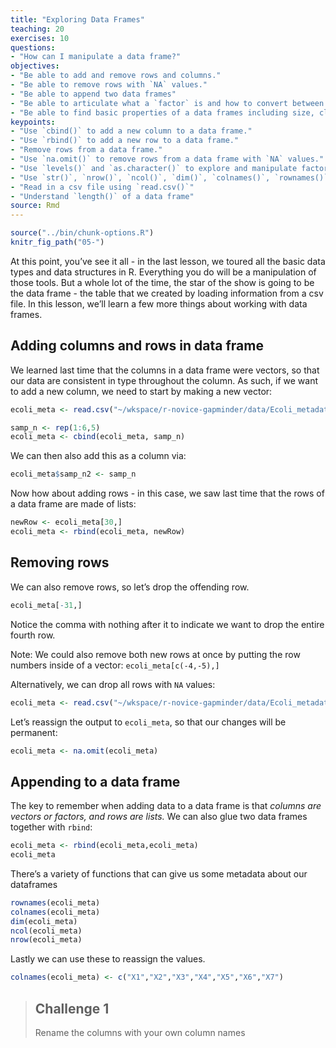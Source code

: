 ```yaml
---
title: "Exploring Data Frames"
teaching: 20
exercises: 10
questions:
- "How can I manipulate a data frame?"
objectives:
- "Be able to add and remove rows and columns."
- "Be able to remove rows with `NA` values."
- "Be able to append two data frames"
- "Be able to articulate what a `factor` is and how to convert between `factor` and `character`."
- "Be able to find basic properties of a data frames including size, class or type of the columns, names, and first few rows."
keypoints:
- "Use `cbind()` to add a new column to a data frame."
- "Use `rbind()` to add a new row to a data frame."
- "Remove rows from a data frame."
- "Use `na.omit()` to remove rows from a data frame with `NA` values."
- "Use `levels()` and `as.character()` to explore and manipulate factors"
- "Use `str()`, `nrow()`, `ncol()`, `dim()`, `colnames()`, `rownames()`, `head()` and `typeof()` to understand structure of the data frame"
- "Read in a csv file using `read.csv()`"
- "Understand `length()` of a data frame"
source: Rmd
---
```


```r
source("../bin/chunk-options.R")
knitr_fig_path("05-")
```


At this point, you've see it all - in the last lesson, we toured all the basic
data types and data structures in R. Everything you do will be a manipulation of
those tools. But a whole lot of the time, the star of the show is going to be
the data frame - the table that we created by loading information from a csv file. In this lesson, we'll learn a few more things
about working with data frames.

## Adding columns and rows in data frame

We learned last time that the columns in a data frame were vectors, so that our
data are consistent in type throughout the column. As such, if we want to add a
new column, we need to start by making a new vector:

```r
ecoli_meta <- read.csv("~/wkspace/r-novice-gapminder/data/Ecoli_metadata.csv")
```

```r
samp_n <- rep(1:6,5)
ecoli_meta <- cbind(ecoli_meta, samp_n)

```

We can then also add this as a column via:

```r
ecoli_meta$samp_n2 <- samp_n
```


Now how about adding rows - in this case, we saw last time that the rows of a
data frame are made of lists:

```r
newRow <- ecoli_meta[30,]
ecoli_meta <- rbind(ecoli_meta, newRow)
```


## Removing rows
We can also remove rows, so let's drop the offending row.

```r
ecoli_meta[-31,]
```


Notice the comma with nothing after it to indicate we want to drop the entire fourth row.

Note: We could also remove both new rows at once by putting the row numbers
inside of a vector: `ecoli_meta[c(-4,-5),]`

Alternatively, we can drop all rows with `NA` values:

```r
ecoli_meta <- read.csv("~/wkspace/r-novice-gapminder/data/Ecoli_metadata.csv",na.strings = "N/A")

```

Let's reassign the output to `ecoli_meta`, so that our changes will be permanent:

```r
ecoli_meta <- na.omit(ecoli_meta)
```

## Appending to a data frame

The key to remember when adding data to a data frame is that *columns are
vectors or factors, and rows are lists.* We can also glue two data frames
together with `rbind`:

```r
ecoli_meta <- rbind(ecoli_meta,ecoli_meta)
ecoli_meta
```
There's a variety of functions that can give us some metadata about our dataframes
```r
rownames(ecoli_meta)
colnames(ecoli_meta)
dim(ecoli_meta)
ncol(ecoli_meta)
nrow(ecoli_meta)
```

Lastly we can use these to reassign the values.
```r
colnames(ecoli_meta) <- c("X1","X2","X3","X4","X5","X6","X7")
```


> ## Challenge 1
>
> Rename the columns with your own column names
